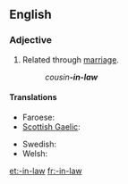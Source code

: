 {{also|in-law}}
==English==

===Adjective===
{{en-adj|-|head=-[[in]]-[[law]]}}

# {{postpositive}} Related through [[marriage]].
#: ''cousin'''-in-law'''''

====Translations====
{{trans-top|related through marriage}}
* Faroese: {{t-|fo|ver-}}
* [[Scottish Gaelic]]: {{t-|gd|-cèile}}
{{trans-mid}}
* Swedish: {{t-|sv|svär-}}
* Welsh: {{t-|cy|-yng-nghyfraith}}
{{trans-bottom}}

[[et:-in-law]]
[[fr:-in-law]]